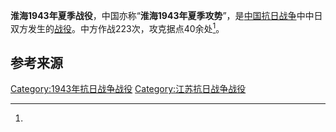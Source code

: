 {{Infobox Military Conflict
|campaign=
|image=
|caption=
|conflict=淮海1943年夏季战役
|date=1943年4月－7月
|place=[[江苏省|江苏省]][[淮海省|淮海]]
|result=
|combatant1=[[国民革命军|国民革命军]][[新四军|新四军]]第3师、苏北区淮海军分区主力
|combatant2=日、“伪”一部
|commander1=
|commander2=
|strength1=
|strength2=3000余<ref name="军事科学院" />
|casualties1=
|casualties2=日军340，被俘2<br />“伪”军129，投诚1100，被俘1500<ref name="军事科学院">《中国人民解放军全史》军事历史研究部 编，军事科学出版社，2000年，ISBN 7-80137-315-4，卷“中国人民解放军战役战斗总览”。</ref>
}}

'''淮海1943年夏季战役'''，中国亦称“'''淮海1943年夏季攻势'''”，是[[中国抗日战争|中国抗日战争]]中中日双方发生的[[战役|战役]]。中方作战223次，攻克据点40余处<ref name="军事科学院" />。

== 参考来源 ==
{{Reflist|2}}

{{战争小作品}}
{{中国抗日战争中共战役战斗}}

[[Category:1943年抗日战争战役|Category:1943年抗日战争战役]]
[[Category:江苏抗日战争战役|Category:江苏抗日战争战役]]